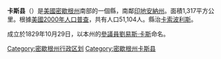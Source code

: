 {{noteTA
|T=zh-hans:卡斯县 (密歇根州);zh-hk:卡斯縣 (密歇根州);zh-tw:卡斯郡 (密西根州);
|1=zh-hans:县;zh-hk:縣;zh-tw:郡;
}}

{{Otheruses|卡斯縣|subject=美國密歇根州的一個縣|other=同名的縣}}
<!--[[File:Map_of_Michigan_highlighting_Cass_County.svg|250px]]-->
{{Infobox U.S. County|
 county  = 卡斯縣|
 state = 密西根州 |
 en county  = Cass County|
 en state = Michigan |
 seal =  |
 map size = 225|
 founded = [[1829|1829]] |
 seat = [[Cassopolis,_Michigan|Cassopolis]] | 
 area = 1,317 [[square_kilometre|km²]] (508 [[square_mile|mi²]]) |
 area land  = 1,275 km² (492 mi²) |
 area water = 42 km² (16 mi²) |
 area percentage = 3.20% |
 census yr = 2000|
 pop = 51,104 |
 density = 40|
 web = www.casscountymi.org|
|}}
'''卡斯县'''（{{lang-en|Cass County}}）是[[美國|美國]][[密歇根州|密歇根州]]南部的一個縣，南鄰[[印地安納州|印地安納州]]。面積1,317平方公里。根據[[美國2000年人口普查|美國2000年人口普查]]，共有人口51,104人。縣治[[卡索波利斯_(密西根州)|卡索波利斯]]。

成立於1829年10月29日，以本州的[[美國參議院|參議員]][[劉易斯·卡斯|劉易斯·卡斯]]命名。
{{Michigan}}
{{Michigan-stub}}
{{DEFAULTSORT:Cass County, Michigan}}
 
[[Category:密歇根州行政区划|Category:密歇根州行政区划]]
[[Category:密歇根州卡斯县|Category:密歇根州卡斯县]]